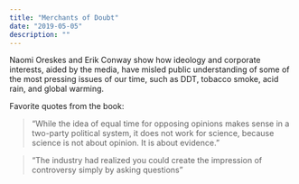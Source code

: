 ```yaml
---
title: "Merchants of Doubt"
date: "2019-05-05"
description: ""
---
```


Naomi Oreskes and Erik Conway show how ideology and corporate interests, aided by the media, have misled public understanding of some of the most pressing issues of our time, such as DDT, tobacco smoke, acid rain, and global warming.

Favorite quotes from the book:

> “While the idea of equal time for opposing opinions makes sense in a two-party political system, it does not work for science, because science is not about opinion. It is about evidence.”

> “The industry had realized you could create the impression of controversy simply by asking questions”
